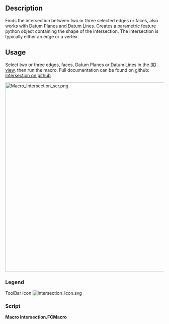 <languages/>

{{Macro
|Name=Macro Intersection
|Icon=Intersection_Icon.svg
|Description=Finds the intersection between 2 or 3 selected edges / faces. 
|Author=TheMarkster
|Version=2024.10.17
|Date=2024-10-17
|FCVersion=0.19 or later
|Download=[https://wiki.freecadweb.org/images/e/e7/Intersection_Icon.svg ToolBar Icon]
|Links=[https://github.com/mwganson/intersection Full Documentation on Github]
}}

== Description ==

Finds the intersection between two or three selected edges or faces, also works with Datum Planes and Datum Lines. Creates a parametric feature python object containing the shape of the intersection. The intersection is typically either an edge or a vertex.

== Usage ==

Select two or three edges, faces, Datum Planes or Datum Lines in the [[3D_view|3D view]], then run the macro. Full documentation can be found on github: [https://github.com/mwganson/intersection Intersection on github]

[[File:Macro_Intersection_scr.png|600px]]
{{Caption|Macro Intersection screenshot}}

=== Legend ===


{{Codeextralink|https://gist.github.com/mwganson/acf6d419ee0d3b5636ea82221846d758/raw/dff80f8b50d83312e936104f6b062b88279add64/Intersection.py|Intersection.py}}


ToolBar Icon
[[Image:Intersection_Icon.svg]]

=== Script ===

'''Macro Intersection.FCMacro'''

{{CodeDownload|https://gist.github.com/mwganson/acf6d419ee0d3b5636ea82221846d758|Intersection.py}}